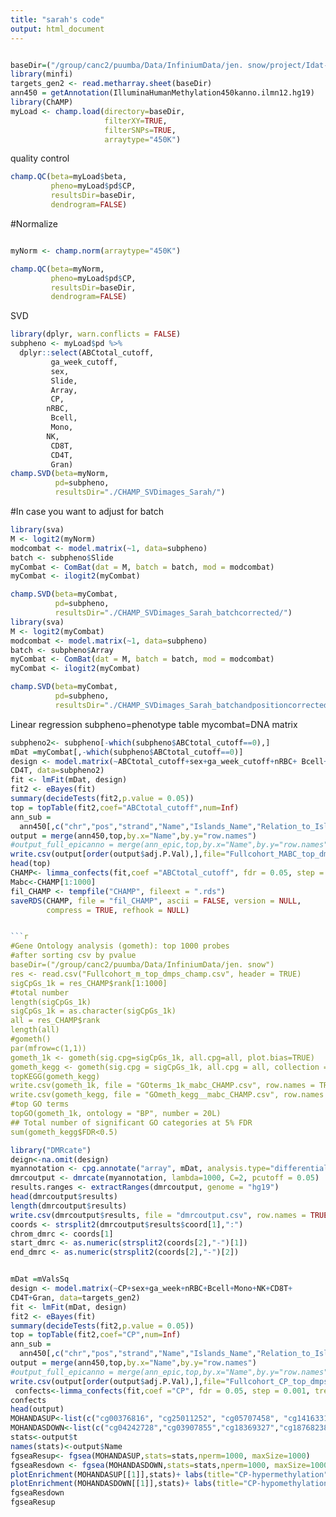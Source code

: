 ```yaml
---
title: "sarah's code"
output: html_document
---
```


```
```
```r
baseDir=("/group/canc2/puumba/Data/InfiniumData/jen. snow/project/Idat-SDF")
library(minfi)
targets_gen2 <- read.metharray.sheet(baseDir)
ann450 = getAnnotation(IlluminaHumanMethylation450kanno.ilmn12.hg19)
library(ChAMP)
myLoad <- champ.load(directory=baseDir,
                     filterXY=TRUE,
                     filterSNPs=TRUE,
                     arraytype="450K")
```

quality control
```r
champ.QC(beta=myLoad$beta,
         pheno=myLoad$pd$CP,
         resultsDir=baseDir,
         dendrogram=FALSE)
```

#Normalize
```
```
```r
myNorm <- champ.norm(arraytype="450K")

champ.QC(beta=myNorm,
         pheno=myLoad$pd$CP,
         resultsDir=baseDir,
         dendrogram=FALSE)
```

SVD
```r
library(dplyr, warn.conflicts = FALSE)
subpheno <- myLoad$pd %>%
  dplyr::select(ABCtotal_cutoff,
         ga_week_cutoff,
         sex,
         Slide,
         Array,
         CP,
        nRBC,
         Bcell,
         Mono,
        NK,
         CD8T,
         CD4T,
         Gran)
champ.SVD(beta=myNorm,
          pd=subpheno,
          resultsDir="./CHAMP_SVDimages_Sarah/")

```
#In case you want to adjust for batch
```r
library(sva)
M <- logit2(myNorm)
modcombat <- model.matrix(~1, data=subpheno)
batch <- subpheno$Slide
myCombat <- ComBat(dat = M, batch = batch, mod = modcombat)
myCombat <- ilogit2(myCombat)

champ.SVD(beta=myCombat,
          pd=subpheno,
          resultsDir="./CHAMP_SVDimages_Sarah_batchcorrected/")
library(sva)
M <- logit2(myCombat)
modcombat <- model.matrix(~1, data=subpheno)
batch <- subpheno$Array
myCombat <- ComBat(dat = M, batch = batch, mod = modcombat)
myCombat <- ilogit2(myCombat)

champ.SVD(beta=myCombat,
          pd=subpheno,
          resultsDir="./CHAMP_SVDimages_Sarah_batchandpositioncorrected/")

```
Linear regression
subpheno=phenotype table
mycombat=DNA matrix
```r
subpheno2<- subpheno[-which(subpheno$ABCtotal_cutoff==0),]
mDat =myCombat[,-which(subpheno$ABCtotal_cutoff==0)]
design <- model.matrix(~ABCtotal_cutoff+sex+ga_week_cutoff+nRBC+ Bcell+Mono+NK+CD8T+
CD4T, data=subpheno2)
fit <- lmFit(mDat, design)
fit2 <- eBayes(fit)
summary(decideTests(fit2,p.value = 0.05))
top = topTable(fit2,coef="ABCtotal_cutoff",num=Inf)
ann_sub = 
  ann450[,c("chr","pos","strand","Name","Islands_Name","Relation_to_Island","UCSC_RefGene_Name","UCSC_RefGene_Group")]
output = merge(ann450,top,by.x="Name",by.y="row.names")
#output_full_epicanno = merge(ann_epic,top,by.x="Name",by.y="row.names")
write.csv(output[order(output$adj.P.Val),],file="Fullcohort_MABC_top_dmps_CHAMP.csv",row.names=FALSE)
head(top)
CHAMP<- limma_confects(fit,coef ="ABCtotal_cutoff", fdr = 0.05, step = 0.001, trend = FALSE,full = FALSE)
Mabc<-CHAMP[1:1000]
fil_CHAMP <- tempfile("CHAMP", fileext = ".rds")
saveRDS(CHAMP, file = "fil_CHAMP", ascii = FALSE, version = NULL,
        compress = TRUE, refhook = NULL)


```r
#Gene Ontology analysis (gometh): top 1000 probes
#after sorting csv by pvalue
baseDir=("/group/canc2/puumba/Data/InfiniumData/jen. snow")
res <- read.csv("Fullcohort_m_top_dmps_champ.csv", header = TRUE)
sigCpGs_1k = res_CHAMP$rank[1:1000]
#total number
length(sigCpGs_1k)
sigCpGs_1k = as.character(sigCpGs_1k)
all = res_CHAMP$rank
length(all)
#gometh()
par(mfrow=c(1,1))
gometh_1k <- gometh(sig.cpg=sigCpGs_1k, all.cpg=all, plot.bias=TRUE)
gometh_kegg <- gometh(sig.cpg = sigCpGs_1k, all.cpg = all, collection = "KEGG", prior.prob=TRUE)
topKEGG(gometh_kegg)
write.csv(gometh_1k, file = "GOterms_1k_mabc_CHAMP.csv", row.names = TRUE)
write.csv(gometh_kegg, file = "GOmeth_kegg__mabc_CHAMP.csv", row.names = TRUE)
#top GO terms
topGO(gometh_1k, ontology = "BP", number = 20L)
## Total number of significant GO categories at 5% FDR
sum(gometh_kegg$FDR<0.5) 
```
```r
library("DMRcate")
deign<-na.omit(design)
myannotation <- cpg.annotate("array", mDat, analysis.type="differential", design=deign, coef="ABCtotal_cutoff", fdr = 0.1)
dmrcoutput <- dmrcate(myannotation, lambda=1000, C=2, pcutoff = 0.05)
results.ranges <- extractRanges(dmrcoutput, genome = "hg19") 
head(dmrcoutput$results)
length(dmrcoutput$results)
write.csv(dmrcoutput$results, file = "dmrcoutput.csv", row.names = TRUE)
coords <- strsplit2(dmrcoutput$results$coord[1],":")
chrom_dmrc <- coords[1]
start_dmrc <- as.numeric(strsplit2(coords[2],"-")[1])
end_dmrc <- as.numeric(strsplit2(coords[2],"-")[2]) 



```
```r
mDat =mValsSq
design <- model.matrix(~CP+sex+ga_week+nRBC+Bcell+Mono+NK+CD8T+
CD4T+Gran, data=targets_gen2)
fit <- lmFit(mDat, design)
fit2 <- eBayes(fit)
summary(decideTests(fit2,p.value = 0.05))
top = topTable(fit2,coef="CP",num=Inf)
ann_sub = 
  ann450[,c("chr","pos","strand","Name","Islands_Name","Relation_to_Island","UCSC_RefGene_Name","UCSC_RefGene_Group")]
output = merge(ann450,top,by.x="Name",by.y="row.names")
#output_full_epicanno = merge(ann_epic,top,by.x="Name",by.y="row.names")
write.csv(output[order(output$adj.P.Val),],file="Fullcohort_CP_top_dmps_BIO2.csv",row.names=FALSE)
 confects<-limma_confects(fit,coef ="CP", fdr = 0.05, step = 0.001, trend = FALSE,full = FALSE)
confects          
head(output)
MOHANDASUP<-list(c("cg00376816", "cg25011252", "cg05707458", "cg14163311", "cg16602500", "cg06419846", "cg03929569", "cg17512380", "cg15613292", "cg00263248", "cg19540797", "cg08360638", "cg07728874", "cg22230912", "cg13505608", "cg04975778"))
MOHANDASDOWN<-list(c("cg04242728","cg03907855","cg18369327","cg18768238","cg14414943","cg19607845","cg19942731","cg14073571","cg03106245","cg08936645","cg02806715", "ch.10.89216809R","cg11348257","cg07011093","cg09335613","cg12306086"))
stats<-output$t
names(stats)<-output$Name
fgseaResup<- fgsea(MOHANDASUP,stats=stats,nperm=1000, maxSize=1000)
fgseaResdown <- fgsea(MOHANDASDOWN,stats=stats,nperm=1000, maxSize=1000)
plotEnrichment(MOHANDASUP[[1]],stats)+ labs(title="CP-hypermethylation")
plotEnrichment(MOHANDASDOWN[[1]],stats)+ labs(title="CP-hypomethylation")
fgseaResdown
fgseaResup
```

